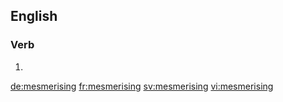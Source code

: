 ==English==

===Verb===
{{head|en}}

# {{present participle of|mesmerise}}

[[de:mesmerising]]
[[fr:mesmerising]]
[[sv:mesmerising]]
[[vi:mesmerising]]